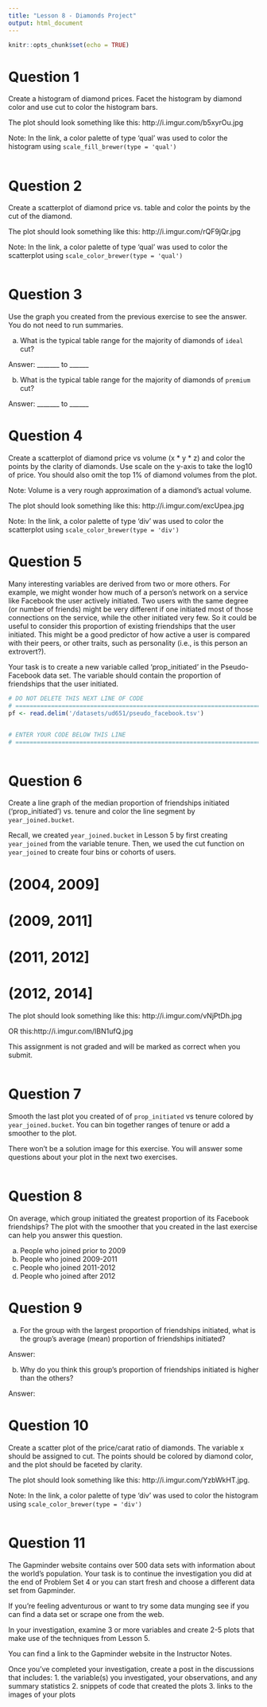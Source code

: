 ```yaml
---
title: "Lesson 8 - Diamonds Project"
output: html_document
---
```


```r
knitr::opts_chunk$set(echo = TRUE)
```



# Question 1

Create a histogram of diamond prices. Facet the histogram by diamond color and use cut to color the histogram bars.

The plot should look something like this: http://i.imgur.com/b5xyrOu.jpg

Note: In the link, a color palette of type 'qual' was used to color the histogram using `scale_fill_brewer(type = 'qual')`



```r

```



# Question 2

Create a scatterplot of diamond price vs. table and color the points by the cut of the diamond.

The plot should look something like this: http://i.imgur.com/rQF9jQr.jpg

Note: In the link, a color palette of type 'qual' was used to color the scatterplot using `scale_color_brewer(type = 'qual')`

```r

```




# Question 3

Use the graph you created from the previous exercise to see the answer. You do not need to run summaries.

(a) What is the typical table range for the majority of diamonds of `ideal` cut?

Answer:  _______ to ______

(b) What is the typical table range for the majority of diamonds of `premium` cut?

Answer:  _______ to ______




# Question 4

Create a scatterplot of diamond price vs volume (x * y * z) and color the points by the clarity of diamonds. Use scale on the y-axis to take the log10 of price. You should also omit the top 1% of diamond volumes from the plot.

Note: Volume is a very rough approximation of a diamond's actual volume.

The plot should look something like this: http://i.imgur.com/excUpea.jpg

Note: In the link, a color palette of type 'div' was used to color the scatterplot using `scale_color_brewer(type = 'div')`



# Question 5

Many interesting variables are derived from two or more others. For example, we might wonder how much of a person's network on a service like Facebook the user actively initiated. Two users with the same degree (or number of friends) might be very different if one initiated most of those connections on the service, while the other initiated very few. So it could be useful to consider this proportion of existing friendships that the user initiated. This might be a good predictor of how active a user is compared with their peers, or other traits, such as personality (i.e., is this person an extrovert?).

Your task is to create a new variable called 'prop_initiated' in the Pseudo-Facebook data set. The variable should contain the proportion of friendships that the user initiated.

```r
# DO NOT DELETE THIS NEXT LINE OF CODE
# ========================================================================
pf <- read.delim('/datasets/ud651/pseudo_facebook.tsv')


# ENTER YOUR CODE BELOW THIS LINE
# ========================================================================



```






# Question 6

Create a line graph of the median proportion of friendships initiated ('prop_initiated') vs. tenure and color the line segment by `year_joined.bucket`.

Recall, we created `year_joined.bucket` in Lesson 5 by first creating `year_joined` from the variable tenure. Then, we used the cut function on `year_joined` to create four bins or cohorts of users.

# (2004, 2009]
# (2009, 2011]
# (2011, 2012]
# (2012, 2014]

The plot should look something like this: http://i.imgur.com/vNjPtDh.jpg

OR this:http://i.imgur.com/IBN1ufQ.jpg

This assignment is not graded and will be marked as correct when you submit.

```r

```



# Question 7

Smooth the last plot you created of of `prop_initiated` vs tenure colored by `year_joined.bucket`. You can bin together ranges of tenure or add a smoother to the plot.

There won't be a solution image for this exercise. You will answer some questions about your plot in the next two exercises.

```r

```


# Question 8

On average, which group initiated the greatest proportion of its Facebook friendships? The plot with the smoother that you created in the last exercise can help you answer this question.

(a) People who joined prior to 2009
(b) People who joined 2009-2011
(c) People who joined 2011-2012
(d) People who joined after 2012

# Question 9

(a) For the group with the largest proportion of friendships initiated, what is the group's average (mean) proportion of friendships initiated? 

Answer: 



(b) Why do you think this group's proportion of friendships initiated is higher than the others?

Answer:


# Question 10

Create a scatter plot of the price/carat ratio of diamonds. The variable x should be assigned to cut. The points should be colored by diamond color, and the plot should be faceted by clarity.

The plot should look something like this: http://i.imgur.com/YzbWkHT.jpg.

Note: In the link, a color palette of type 'div' was used to color the histogram using `scale_color_brewer(type = 'div')`

```r

```


# Question 11

The Gapminder website contains over 500 data sets with information about the world's population. Your task is to continue the investigation you did at the end of Problem Set 4 or you can start fresh and choose a different data set from Gapminder.

If you’re feeling adventurous or want to try some data munging see if you can find a data set or scrape one from the web.

In your investigation, examine 3 or more variables and create 2-5 plots that make use of the techniques from Lesson 5.

You can find a link to the Gapminder website in the Instructor Notes.

Once you've completed your investigation, create a post in the discussions that includes:
       1. the variable(s) you investigated, your observations, and any summary statistics
       2. snippets of code that created the plots
       3. links to the images of your plots

```r

```


